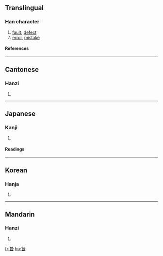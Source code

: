 ==Translingual==
===Han character===
{{Han char|rn=30|rad=口|as=05|sn=8|four=2860<sub>4</sub>|canj=竹人口 (HOR), 竹卜口 (HYR)}}
# [[fault]], [[defect]]
# [[error]], [[mistake]]
====References====
{{Han ref|kx=0185.060|dkj=03493|dj=0404.060|hdz=10607.060|uh=548E|ud=21646|bh=A953|bd=43347}}
----
==Cantonese==
===Hanzi===
{{yue-hanzi|jyut=|y=gau3}}
# {{defn|Cantonese}}
----
==Japanese==
===Kanji===
{{ja-kanji|grade=|rs=口05}}
# {{defn|Japanese}} 
====Readings====
{{ja-readings|on=[[きゅう]] (kyū), [[こう]] (kō)|kun=[[とが]] (toga), [[とがめる]] (togameru)}}
----
==Korean==
===Hanja===
{{ko-hanja|hangeul=[[구]], [[고]]|rv=gu, go|mr=ku, ko}}
# {{defn|Korean}}
----
==Mandarin==
===Hanzi===
{{cmn-hanzi|pin=[[jiù]] (jiu4)|wg=chiu<sup>4</sup>}}
# {{defn|Mandarin}}

[[fr:咎]]
[[hu:咎]]